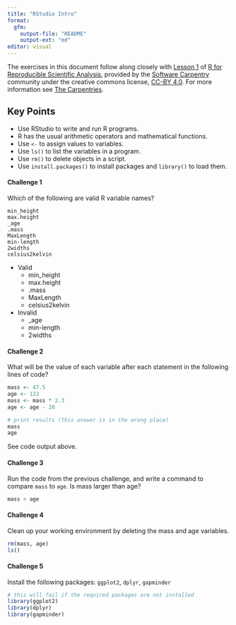 ```yaml
---
title: "RStudio Intro"
format: 
  gfm:
    output-file: "README"
    output-ext: "md"
editor: visual
---
```


The exercises in this document follow along closely with [Lesson 1](https://swcarpentry.github.io/r-novice-gapminder/01-rstudio-intro/index.html) of [R for Reproducible Scientific Analysis](https://swcarpentry.github.io/r-novice-gapminder/), provided by the [Software Carpentry](https://software-carpentry.org/) community under the creative commons license, [CC-BY 4.0](https://creativecommons.org/licenses/by/4.0/). For more information see [The Carpentries](https://carpentries.org/).

::: callout-tip
## Key Points

-   Use RStudio to write and run R programs.
-   R has the usual arithmetic operators and mathematical functions.
-   Use `<-` to assign values to variables.
-   Use `ls()` to list the variables in a program.
-   Use `rm()` to delete objects in a script.
-   Use `install.packages()` to install packages and `library()` to load them.
:::

#### Challenge 1

Which of the following are valid R variable names?

    min_height
    max.height
    _age
    .mass
    MaxLength
    min-length
    2widths
    celsius2kelvin

<!-- Challenge 1 answer begin -->

-   Valid
    - min_height
    - max.height
    - .mass
    - MaxLength
    - celsius2kelvin
    
-   Invalid
    - _age
    - min-length
    - 2widths
    
<!-- Challenge 1 answer end -->
    
#### Challenge 2

What will be the value of each variable after each statement in the following lines of code?

```r
mass <- 47.5
age <- 122
mass <- mass * 2.3
age <- age - 20

# print results (this answer is in the wrong place)
mass
age
```

<!-- Challenge 2 answer begin -->
See code output above.
<!-- Challenge 2 answer end -->

#### Challenge 3

Run the code from the previous challenge, and write a command to compare `mass` to `age`. Is mass larger than age?

<!-- Challenge 3 answer begin -->

```r
mass < age
```

<!-- Challenge 3 answer end -->

#### Challenge 4

Clean up your working environment by deleting the mass and age variables.


<!-- Challenge 4 answer begin -->

```r
rm(mass, age)
ls()
```

<!-- Challenge 4 answer end -->

#### Challenge 5

Install the following packages: `ggplot2`, `dplyr`, `gapminder`

<!-- Challenge 5 answer begin -->

```r
# this will fail if the required packages are not installed
library(ggplot2)
library(dplyr)
library(gapminder)
```

<!-- Challenge 5 answer end -->
